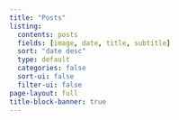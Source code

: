 ```yaml
---
title: "Posts"
listing:
  contents: posts
  fields: [image, date, title, subtitle]
  sort: "date desc"
  type: default
  categories: false
  sort-ui: false
  filter-ui: false
page-layout: full
title-block-banner: true
---
```



